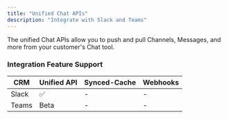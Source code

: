 ```yaml
---
title: "Unified Chat APIs"
description: "Integrate with Slack and Teams"
---
```


The unified Chat APIs allow you to push and pull Channels, Messages, and more from your customer's Chat tool.

### Integration Feature Support

| CRM   | Unified API | Synced-Cache | Webhooks |
| ----- | ----------- | ------------ | -------- |
| Slack | ✅          | -            | -        |
| Teams | Beta        | -            | -        |
